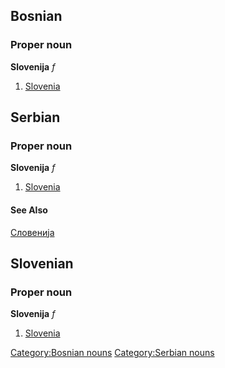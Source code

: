 ==Bosnian==

===Proper noun===
'''Slovenija''' ''f''
# [[Slovenia]]

[[Category:Bosnian nouns]]

==Serbian==

===Proper noun===
'''Slovenija''' ''f''
# [[Slovenia]]

====See Also====
[[Словенија]]

[[Category:Serbian nouns]]

==Slovenian==

===Proper noun===
'''Slovenija''' ''f''
# [[Slovenia]]